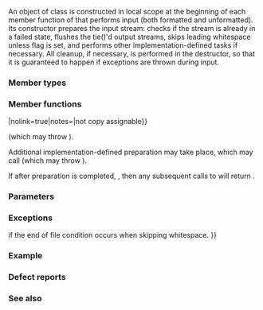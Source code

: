 {{cpp/io/basic_istream/title|sentry}}
{{cpp/io/basic_istream/navbar}}
{{dcl begin}}
{{dcl|1=
class sentry;
}}
{{dcl end}}

An object of class {{tt|basic_istream::sentry}} is constructed in local scope at the beginning of each member function of {{lc|std::basic_istream}} that performs input (both formatted and unformatted). Its constructor prepares the input stream: checks if the stream is already in a failed state, flushes the tie()'d output streams, skips leading whitespace unless {{c|noskipws}} flag is set, and performs other implementation-defined tasks if necessary. All cleanup, if necessary, is performed in the destructor, so that it is guaranteed to happen if exceptions are thrown during input.

===Member types===
{{dsc begin}}
{{dsc|{{tt|traits_type}}|{{tt|Traits}}}}
{{dsc end}}

===Member functions===
{{dsc begin}}
{{dsc inc|cpp/io/basic_istream/sentry/dsc constructor}}
{{dsc inc|cpp/io/basic_istream/sentry/dsc destructor}}
{{dsc mem fun|operator{{=}}|nolink=true|notes={{cmark deleted}}|not copy assignable}}
{{dsc inc|cpp/io/basic_istream/sentry/dsc operator bool}}
{{dsc end}}

{{member|{{small|std::basic_istream::sentry::}}sentry|2=
{{ddcl|1=
explicit sentry( std::basic_istream&lt;CharT, Traits&gt;&amp; is, bool noskipws = false );
}}

Prepares the stream for formatted input.

If {{c|is.good()}} is {{c|false}}, calls {{c|is.setstate(std::ios_base::failbit)}} and returns. Otherwise, if {{c|is.tie()}} is not a null pointer, calls {{c|is.tie()-&gt;flush()}} to synchronize the output sequence with external streams. This call can be suppressed if the put area of {{c|is.tie()}} is empty. The implementation may defer the call to {{c|flush()}} until a call of {{c|is.rdbuf()-&gt;underflow()}} occurs. If no such call occurs before the sentry object is destroyed, it may be eliminated entirely.

If {{c|noskipws}} is zero and {{c|is.flags() &amp; std::ios_base::skipws}} is nonzero, the function extracts and discards all whitespace characters until the next available character is not a whitespace character (as determined by the currently imbued locale in {{c|is}}). If {{c|is.rdbuf()-&gt;sbumpc()}} or {{c|is.rdbuf()-&gt;sgetc()}} returns {{c|traits::eof()}}, the function calls {{c|setstate(std::ios_base::failbit {{!}} std::ios_base::eofbit)}} (which may throw {{lc|std::ios_base::failure}}).

Additional implementation-defined preparation may take place, which may call {{c|setstate(std::ios_base::failbit)}} (which may throw {{lc|std::ios_base::failure}}).

If after preparation is completed, {{c|1=is.good() == true}}, then any subsequent calls to {{c/core|operator bool}} will return {{c|true}}.

===Parameters===
{{par begin}}
{{par|is|input stream to prepare}}
{{par|noskipws|{{c|true}} if whitespace should not be skipped}}
{{par end}}

===Exceptions===
{{lc|std::ios_base::failure}} if the end of file condition occurs when skipping whitespace.
}}

{{member|{{small|std::basic_istream::sentry::}}~sentry|2=
{{ddcl|1=
~sentry();
}}
Does nothing.
}}

{{member|{{small|std::basic_istream::sentry::}}operator bool|2=
{{ddcl|1=
explicit operator bool() const;
}}
Checks whether the preparation of the input stream was successful.

===Parameters===
(none)

===Return value===
{{c|true}} if the initialization of the input stream was successful, {{c|false}} otherwise.
}}

===Example===
{{example
|code=
#include &lt;iostream&gt;
#include &lt;sstream&gt;

struct Foo
{
    char n[5];
};

std::istream&amp; operator&gt;&gt;(std::istream&amp; is, Foo&amp; f)
{
    std::istream::sentry s(is);
    if (s)
        is.read(f.n, 5);
    return is;
}

int main()
{
    std::string input = "   abcde";
    std::istringstream stream(input);
    Foo f;
    stream &gt;&gt; f;
    std::cout.write(f.n, 5);
    std::cout &lt;&lt; '\n';
}
|output=
abcde
}}

===Defect reports===
{{dr list begin}}
{{dr list item|wg=lwg|dr=195|std=C++98|before=it was unclear whether the constructor would set {{tt|eofbit}}|after=made clear}}
{{dr list item|wg=lwg|dr=419|std=C++98|before=the constructor did not set {{tt|failbit}} if {{tt|eofbit}} has been set|after=sets {{tt|failbit}} in this case}}
{{dr list end}}

===See also===
{{dsc begin}}
{{dsc inc|cpp/io/basic_istream/dsc operator_gtgt}}
{{dsc inc|cpp/io/basic_istream/dsc operator_gtgt2}}
{{dsc end}}

{{langlinks|de|es|fr|it|ja|pt|ru|zh}}